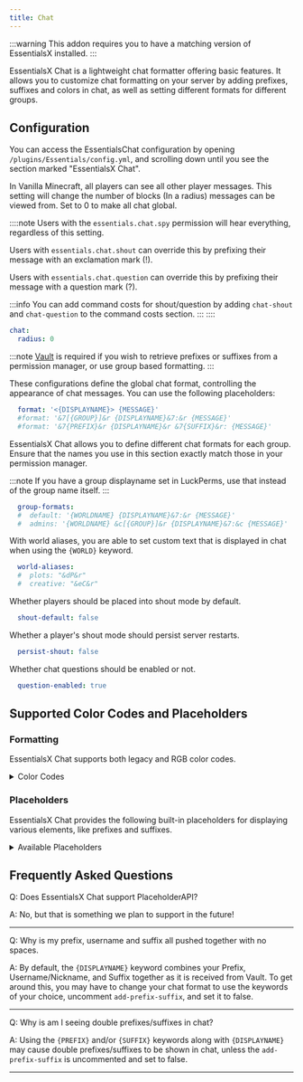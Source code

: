 ```yaml
---
title: Chat
---
```

:::warning
This addon requires you to have a matching version of EssentialsX installed.
:::

EssentialsX Chat is a lightweight chat formatter offering basic features. It allows you to customize chat formatting on
your server by adding prefixes, suffixes and colors in chat, as well as setting different formats for different groups.

## Configuration
You can access the EssentialsChat configuration by opening `/plugins/Essentials/config.yml`, and scrolling down until
you see the section marked "EssentialsX Chat".

In Vanilla Minecraft, all players can see all other player messages. This setting will change the number of blocks (In
a radius) messages can be viewed from. Set to 0 to make all chat global.

::::note
Users with the `essentials.chat.spy` permission will hear everything, regardless of this setting.

Users with `essentials.chat.shout` can override this by prefixing their message with an exclamation mark (!).

Users with `essentials.chat.question` can override this by prefixing their message with a question mark (?).

:::info
You can add command costs for shout/question by adding `chat-shout` and `chat-question` to the command costs section.
:::
::::

```yaml
chat:
  radius: 0
```

:::note
[Vault](https://github.com/milkbowl/Vault) is required if you wish to retrieve prefixes or suffixes from a permission manager, or use group based formatting.
:::

These configurations define the global chat format, controlling the appearance of chat messages. You can use the
following placeholders:

```yaml
  format: '<{DISPLAYNAME}> {MESSAGE}'
  #format: '&7[{GROUP}]&r {DISPLAYNAME}&7:&r {MESSAGE}'
  #format: '&7{PREFIX}&r {DISPLAYNAME}&r &7{SUFFIX}&r: {MESSAGE}'
```

EssentialsX Chat allows you to define different chat formats for each group. Ensure that the names you use in this
section exactly match those in your permission manager.

:::note
If you have a group displayname set in LuckPerms, use that instead of the group name itself.
:::

```yaml
  group-formats:
  #  default: '{WORLDNAME} {DISPLAYNAME}&7:&r {MESSAGE}'
  #  admins: '{WORLDNAME} &c[{GROUP}]&r {DISPLAYNAME}&7:&c {MESSAGE}'
```


With world aliases, you are able to set custom text that is displayed in chat when using the `{WORLD}` keyword.
```yaml
  world-aliases:
  #  plots: "&dP&r"
  #  creative: "&eC&r"
```

Whether players should be placed into shout mode by default.
```yaml
  shout-default: false
```

Whether a player's shout mode should persist server restarts.
```yaml
  persist-shout: false
```

Whether chat questions should be enabled or not.
```yaml
  question-enabled: true
```

## Supported Color Codes and Placeholders

### Formatting

EssentialsX Chat supports both legacy and RGB color codes.

<details>
    <summary>
        Color Codes
    </summary>
    <div>
        <h2>Legacy Color Codes</h2>

        - `&0` - Black <br/>
        - `&1` - Dark Blue <br/>
        - `&2` - Dark Green <br/>
        - `&3` - Dark Aqua <br/>
        - `&4` - Dark Red <br/>
        - `&5` - Dark Purple <br/>
        - `&6` - Gold <br/>
        - `&7` - Gray <br/>
        - `&8` - Dark Gray <br/>
        - `&9` - Blue <br/>
        - `&a` - Green <br/>
        - `&b` - Aqua <br/>
        - `&c` - Red <br/>
        - `&d` - Light Purple <br/>
        - `&e` - Yellow <br/>
        - `&f` - White

        <h2>RGB Color Codes</h2>

        Format: `&#RRGGBB` (Example: `&#00FF00` for bright green)

    </div>


</details>

### Placeholders

EssentialsX Chat provides the following built-in placeholders for displaying various elements, like prefixes and
suffixes.

<details>
    <summary>
        Available Placeholders
    </summary>
    <div>
    - `{MESSAGE}` - The content of the chat message.<br/>
    - `{USERNAME}` - The sender's username.<br/>
    - `{DISPLAYNAME}` - The sender's display name.<br/>
    - `{NICKNAME}` - The sender's Essentials nickname. If the sender has no nickname, the username is shown.<br/>
    - `{PREFIX}` - The sender's prefix, supplied by a permissions plugin.<br/>
    - `{SUFFIX}` - The sender's suffix, supplied by a permissions plugin.<br/>
    - `{GROUP}` - The sender's primary group name, supplied by a permissions plugin.<br/>
    - `{WORLD}` - The world alias of the sender's current world. See the world-aliases section below for details.<br/>
    - `{WORLDNAME}` - The full name of the sender's current world.<br/>
    - `{SHORTWORLDNAME}` - The first character of the sender's current world.<br/>
    - `{TEAMNAME}` - The sender's scoreboard team name.<br/>
    - `{TEAMPREFIX}` - The sender's scoreboard team prefix.<br/>
    - `{TEAMSUFFIX}` - The sender's scoreboard team suffix.
    </div>
</details>


## Frequently Asked Questions

Q: Does EssentialsX Chat support PlaceholderAPI?

A: No, but that is something we plan to support in the future!

___

Q: Why is my prefix, username and suffix all pushed together with no spaces.

A: By default, the `{DISPLAYNAME}` keyword combines your Prefix, Username/Nickname, and Suffix together as it is received from Vault.
To get around this, you may have to change your chat format to use the keywords of your choice, uncomment `add-prefix-suffix`, and set it to false.

___

Q: Why is am I seeing double prefixes/suffixes in chat?

A: Using the `{PREFIX}` and/or `{SUFFIX}` keywords along with `{DISPLAYNAME}` may cause double prefixes/suffixes to be shown in chat, unless the `add-prefix-suffix` is uncommented and set to false.

___
